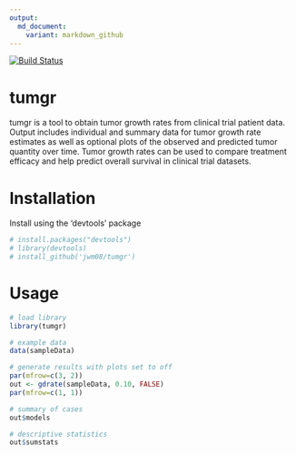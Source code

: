 ```yaml
---
output:
  md_document:
    variant: markdown_github
---
```


<!-- README.md is generated from README.Rmd. Please edit that file -->

[![Build Status](https://travis-ci.org/wilkersj/tumgr.svg?branch=master)](https://travis-ci.org/wilkersj/tumgr)


# tumgr
 tumgr is a tool to obtain tumor growth rates from clinical trial patient data. Output includes individual and summary data for tumor growth rate estimates as well as optional plots of the observed and predicted tumor quantity over time.  Tumor growth rates can be used to compare treatment efficacy and help predict overall survival in clinical trial datasets.

# Installation

Install using the 'devtools' package
```r
# install.packages("devtools")  
# library(devtools)  
# install_github('jwm08/tumgr')
```

# Usage
```r

# load library
library(tumgr)

# example data  
data(sampleData)

# generate results with plots set to off
par(mfrow=c(3, 2))
out <- gdrate(sampleData, 0.10, FALSE)
par(mfrow=c(1, 1))

# summary of cases
out$models

# descriptive statistics
out$sumstats
```



